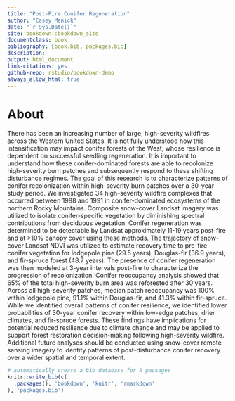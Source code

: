 ```yaml
--- 
title: "Post-Fire Conifer Regeneration"
author: "Casey Menick"
date: "`r Sys.Date()`"
site: bookdown::bookdown_site
documentclass: book
bibliography: [book.bib, packages.bib]
description: 
output: html_document
link-citations: yes
github-repo: rstudio/bookdown-demo
always_allow_html: true
---
```


# About

There has been an increasing number of large, high-severity wildfires across the Western United States. It is not fully understood how this intensification may impact conifer forests of the West, whose resilience is dependent on successful seedling regeneration. It is important to understand how these conifer-dominated forests are able to recolonize high-severity burn patches and subsequently respond to these shifting disturbance regimes. The goal of this research is to characterize patterns of conifer recolonization within high-severity burn patches over a 30-year study period. We investigated 34 high-severity wildfire complexes that occurred between 1988 and 1991 in conifer-dominated ecosystems of the northern Rocky Mountains. Composite snow-cover Landsat imagery was utilized to isolate conifer-specific vegetation by diminishing spectral contributions from deciduous vegetation. Conifer regeneration was determined to be detectable by Landsat approximately 11-19 years post-fire and at >10% canopy cover using these methods. The trajectory of snow-cover Landsat NDVI was utilized to estimate recovery time to pre-fire conifer vegetation for lodgepole pine (29.5 years), Douglas-fir (36.9 years), and fir-spruce forest (48.7 years). The presence of conifer regeneration was then modeled at 3-year intervals post-fire to characterize the progression of recolonization. Conifer reoccupancy analysis showed that 65% of the total high-severity burn area was reforested after 30 years. Across all high-severity patches, median patch reoccupancy was 100% within lodgepole pine, 91.1% within Douglas-fir, and 41.3% within fir-spruce. While we identified overall patterns of conifer resilience, we identified lower probabilities of 30-year conifer recovery within low-edge patches, drier climates, and fir-spruce forests. These findings have implications for potential reduced resilience due to climate change and may be applied to support forest restoration decision-making following high-severity wildfire. Additional future analyses should be conducted using snow-cover remote sensing imagery to identify patterns of post-disturbance conifer recovery over a wider spatial and temporal extent.


```r
# automatically create a bib database for R packages
knitr::write_bib(c(
  .packages(), 'bookdown', 'knitr', 'rmarkdown'
), 'packages.bib')
```
